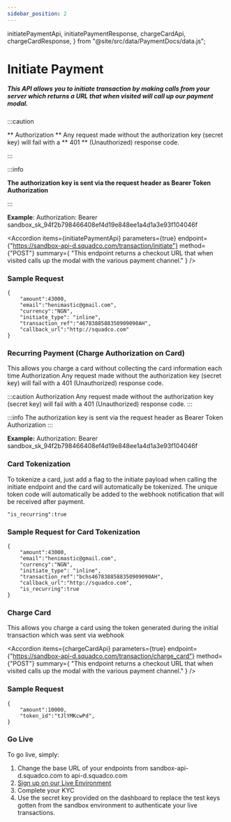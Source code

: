 ```yaml
---
sidebar_position: 2
---
```


  initiatePaymentApi,
  initiatePaymentResponse,
  chargeCardApi,
  chargeCardResponse,
} from "@site/src/data/PaymentDocs/data.js";

# Initiate Payment

##### This API allows you to initiate transaction by making calls from your server which returns a URL that when visited will call up our payment modal.

:::caution

** Authorization ** Any request made without the authorization key (secret key) will fail with a ** 401 ** (Unauthorized) response code.

:::

:::info

**The authorization key is sent via the request header as Bearer Token Authorization**

:::

**Example**:
Authorization: Bearer sandbox_sk_94f2b798466408ef4d19e848ee1a4d1a3e93f104046f

<ApiTest />

<Accordion
  items={initiatePaymentApi}
  parameters={true}
  endpoint={"https://sandbox-api-d.squadco.com/transaction/initiate"}
  method={"POST"}
  summary={
    "This endpoint returns a checkout URL that when visited calls up the modal with the various payment channel."
  }
/>

<AccordionCode items={initiatePaymentResponse} />

### Sample Request

```
{
    "amount":43000,
    "email":"henimastic@gmail.com",
    "currency":"NGN",
    "initiate_type": "inline",
    "transaction_ref":"4678388588350909090AH",
    "callback_url":"http://squadco.com"
}
```

### Recurring Payment (Charge Authorization on Card)

This allows you charge a card without collecting the card information each time
Authorization Any request made without the authorization key (secret key) will fail with a 401 (Unauthorized) response code.

:::caution
Authorization Any request made without the authorization key (secret key) will fail with a 401 (Unauthorized) response code.
:::

:::info
The authorization key is sent via the request header as Bearer Token Authorization
:::

**Example:**
Authorization: Bearer sandbox_sk_94f2b798466408ef4d19e848ee1a4d1a3e93f104046f

### Card Tokenization

To tokenize a card, just add a flag to the initiate payload when calling the initiate endpoint and the card will automatically be tokenized. The unique token code will automatically be added to the webhook notification that will be received after payment.

```
"is_recurring":true

```

### Sample Request for Card Tokenization

```
{
    "amount":43000,
    "email":"henimastic@gmail.com",
    "currency":"NGN",
    "initiate_type": "inline",
    "transaction_ref":"bchs4678388588350909090AH",
    "callback_url":"http://squadco.com",
    "is_recurring":true
}

```

### Charge Card

This allows you charge a card using the token generated during the initial transaction which was sent via webhook

<Accordion
  items={chargeCardApi}
  parameters={true}
  endpoint={"https://sandbox-api-d.squadco.com/transaction/charge_card"}
  method={"POST"}
  summary={
    "This endpoint returns a checkout URL that when visited calls up the modal with the various payment channel."
  }
/>

<AccordionCode items={chargeCardResponse} />

### Sample Request

```
{
    "amount":10000,
    "token_id":"tJlYMKcwPd",
}

```

### Go Live

To go live, simply:

1. Change the base URL of your endpoints from sandbox-api-d.squadco.com to
   api-d.squadco.com
2. [Sign up on our Live Environment](https://dashboard.squadco.com/login)
3. Complete your KYC
4. Use the secret key provided on the dashboard to replace the test keys gotten from the sandbox environment to authenticate your live transactions.
